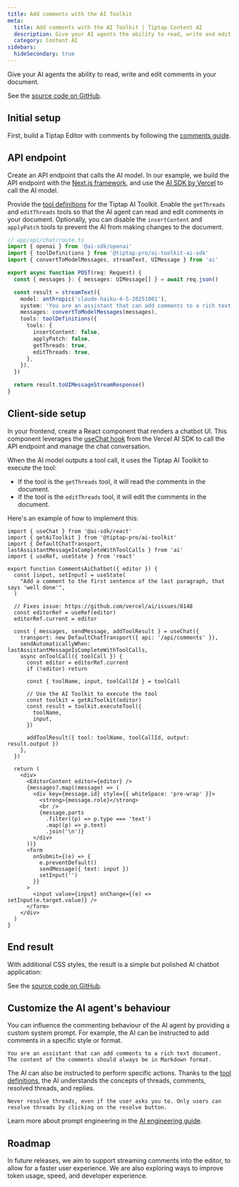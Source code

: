 ```yaml
---
title: Add comments with the AI Toolkit
meta:
  title: Add comments with the AI Toolkit | Tiptap Content AI
  description: Give your AI agents the ability to read, write and edit comments in your documents.
  category: Content AI
sidebars:
  hideSecondary: true
---
```



Give your AI agents the ability to read, write and edit comments in your document.

<CodeDemo isLarge path="" isScrollable src="https://ai-toolkit-demos.vercel.app/comments" />

See the [source code on GitHub](https://github.com/ueberdosis/ai-toolkit-demos).

## Initial setup

First, build a Tiptap Editor with comments by following the [comments guide](/comments/getting-started/overview).

## API endpoint

Create an API endpoint that calls the AI model. In our example, we build the API endpoint with the [Next.js framework](https://nextjs.org/), and use the [AI SDK by Vercel](https://ai-sdk.dev/) to call the AI model.

Provide the [tool definitions](/content-ai/capabilities/ai-toolkit/tools/ai-sdk) for the Tiptap AI Toolkit. Enable the `getThreads` and `editThreads` tools so that the AI agent can read and edit comments in your document. Optionally, you can disable the `insertContent` and `applyPatch` tools to prevent the AI from making changes to the document.

```ts
// app/api/chat/route.ts
import { openai } from '@ai-sdk/openai'
import { toolDefinitions } from '@tiptap-pro/ai-toolkit-ai-sdk'
import { convertToModelMessages, streamText, UIMessage } from 'ai'

export async function POST(req: Request) {
  const { messages }: { messages: UIMessage[] } = await req.json()

  const result = streamText({
    model: anthropic('claude-haiku-4-5-20251001'),
    system: 'You are an assistant that can add comments to a rich text document.',
    messages: convertToModelMessages(messages),
    tools: toolDefinitions({
      tools: {
        insertContent: false,
        applyPatch: false,
        getThreads: true,
        editThreads: true,
      },
    }),
  })

  return result.toUIMessageStreamResponse()
}
```

## Client-side setup

In your frontend, create a React component that renders a chatbot UI. This component leverages the [useChat hook](https://ai-sdk.dev/docs/reference/ai-sdk-ui/use-chat) from the Vercel AI SDK to call the API endpoint and manage the chat conversation.

When the AI model outputs a tool call, it uses the Tiptap AI Toolkit to execute the tool:

- If the tool is the `getThreads` tool, it will read the comments in the document.
- If the tool is the `editThreads` tool, it will edit the comments in the document.

Here's an example of how to implement this:

```tsx
import { useChat } from '@ai-sdk/react'
import { getAiToolkit } from '@tiptap-pro/ai-toolkit'
import { DefaultChatTransport, lastAssistantMessageIsCompleteWithToolCalls } from 'ai'
import { useRef, useState } from 'react'

export function CommentsAiChatbot({ editor }) {
  const [input, setInput] = useState(
    "Add a comment to the first sentence of the last paragraph, that says 'well done'",
  )

  // Fixes issue: https://github.com/vercel/ai/issues/8148
  const editorRef = useRef(editor)
  editorRef.current = editor

  const { messages, sendMessage, addToolResult } = useChat({
    transport: new DefaultChatTransport({ api: '/api/comments' }),
    sendAutomaticallyWhen: lastAssistantMessageIsCompleteWithToolCalls,
    async onToolCall({ toolCall }) {
      const editor = editorRef.current
      if (!editor) return

      const { toolName, input, toolCallId } = toolCall

      // Use the AI Toolkit to execute the tool
      const toolkit = getAiToolkit(editor)
      const result = toolkit.executeTool({
        toolName,
        input,
      })

      addToolResult({ tool: toolName, toolCallId, output: result.output })
    },
  })

  return (
    <div>
      <EditorContent editor={editor} />
      {messages?.map((message) => (
        <div key={message.id} style={{ whiteSpace: 'pre-wrap' }}>
          <strong>{message.role}</strong>
          <br />
          {message.parts
            .filter((p) => p.type === 'text')
            .map((p) => p.text)
            .join('\n')}
        </div>
      ))}
      <form
        onSubmit={(e) => {
          e.preventDefault()
          sendMessage({ text: input })
          setInput('')
        }}
      >
        <input value={input} onChange={(e) => setInput(e.target.value)} />
      </form>
    </div>
  )
}
```

## End result

With additional CSS styles, the result is a simple but polished AI chatbot application:

<CodeDemo isLarge path="" isScrollable src="https://ai-toolkit-demos.vercel.app/comments" />

See the [source code on GitHub](https://github.com/ueberdosis/ai-toolkit-demos).

## Customize the AI agent's behaviour

You can influence the commenting behaviour of the AI agent by providing a custom system prompt. For example, the AI can be instructed to add comments in a specific style or format.

```
You are an assistant that can add comments to a rich text document. The content of the comments should always be in Markdown format.
```

The AI can also be instructed to perform specific actions. Thanks to the [tool definitions](/content-ai/capabilities/ai-toolkit/tools/available-tools), the AI understands the concepts of threads, comments, resolved threads, and replies.

```
Never resolve threads, even if the user asks you to. Only users can resolve threads by clicking on the resolve button.
```

Learn more about prompt engineering in the [AI engineering guide](/content-ai/capabilities/ai-toolkit/advanced-guides/ai-engineering).

## Roadmap

In future releases, we aim to support streaming comments into the editor, to allow for a faster user experience. We are also exploring ways to improve token usage, speed, and developer experience.
